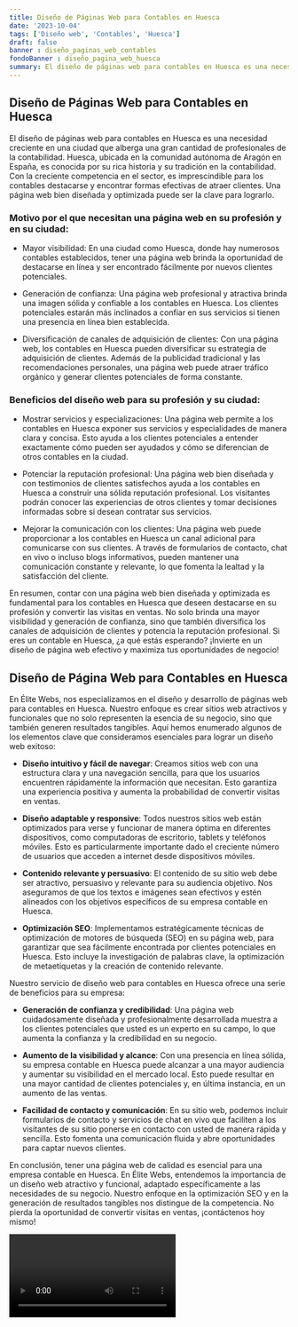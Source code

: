 ```yaml
---
title: Diseño de Páginas Web para Contables en Huesca
date: '2023-10-04'
tags: ['Diseño web', 'Contables', 'Huesca']
draft: false
banner : diseño_paginas_web_contables
fondoBanner : diseño_pagina_web_huesca
summary: El diseño de páginas web para contables en Huesca es una necesidad creciente en una ciudad que alberga una gran cantidad de profesionales de la contabilidad. Huesca, ubicada en la comunidad autónoma de Aragón en España, es conocida por su rica historia y su tradición en la contabilidad. Con la creciente competencia en el sector, es imprescindible para los contables destacarse y encontrar formas efectivas de atraer clientes. Una página web bien diseñada y optimizada puede ser la clave para lograrlo.
---
```


## Diseño de Páginas Web para Contables en Huesca

El diseño de páginas web para contables en Huesca es una necesidad creciente en una ciudad que alberga una gran cantidad de profesionales de la contabilidad. Huesca, ubicada en la comunidad autónoma de Aragón en España, es conocida por su rica historia y su tradición en la contabilidad. Con la creciente competencia en el sector, es imprescindible para los contables destacarse y encontrar formas efectivas de atraer clientes. Una página web bien diseñada y optimizada puede ser la clave para lograrlo.

### Motivo por el que necesitan una página web en su profesión y en su ciudad:

- Mayor visibilidad: En una ciudad como Huesca, donde hay numerosos contables establecidos, tener una página web brinda la oportunidad de destacarse en línea y ser encontrado fácilmente por nuevos clientes potenciales.

- Generación de confianza: Una página web profesional y atractiva brinda una imagen sólida y confiable a los contables en Huesca. Los clientes potenciales estarán más inclinados a confiar en sus servicios si tienen una presencia en línea bien establecida.

- Diversificación de canales de adquisición de clientes: Con una página web, los contables en Huesca pueden diversificar su estrategia de adquisición de clientes. Además de la publicidad tradicional y las recomendaciones personales, una página web puede atraer tráfico orgánico y generar clientes potenciales de forma constante.

### Beneficios del diseño web para su profesión y su ciudad:

- Mostrar servicios y especializaciones: Una página web permite a los contables en Huesca exponer sus servicios y especialidades de manera clara y concisa. Esto ayuda a los clientes potenciales a entender exactamente cómo pueden ser ayudados y cómo se diferencian de otros contables en la ciudad.

- Potenciar la reputación profesional: Una página web bien diseñada y con testimonios de clientes satisfechos ayuda a los contables en Huesca a construir una sólida reputación profesional. Los visitantes podrán conocer las experiencias de otros clientes y tomar decisiones informadas sobre si desean contratar sus servicios.

- Mejorar la comunicación con los clientes: Una página web puede proporcionar a los contables en Huesca un canal adicional para comunicarse con sus clientes. A través de formularios de contacto, chat en vivo o incluso blogs informativos, pueden mantener una comunicación constante y relevante, lo que fomenta la lealtad y la satisfacción del cliente.

En resumen, contar con una página web bien diseñada y optimizada es fundamental para los contables en Huesca que deseen destacarse en su profesión y convertir las visitas en ventas. No solo brinda una mayor visibilidad y generación de confianza, sino que también diversifica los canales de adquisición de clientes y potencia la reputación profesional. Si eres un contable en Huesca, ¿a qué estás esperando? ¡Invierte en un diseño de página web efectivo y maximiza tus oportunidades de negocio!

<GifSeo />

<Cta />

## Diseño de Página Web para Contables en Huesca

En Élite Webs, nos especializamos en el diseño y desarrollo de páginas web para contables en Huesca. Nuestro enfoque es crear sitios web atractivos y funcionales que no solo representen la esencia de su negocio, sino que también generen resultados tangibles. Aquí hemos enumerado algunos de los elementos clave que consideramos esenciales para lograr un diseño web exitoso:

- **Diseño intuitivo y fácil de navegar**: Creamos sitios web con una estructura clara y una navegación sencilla, para que los usuarios encuentren rápidamente la información que necesitan. Esto garantiza una experiencia positiva y aumenta la probabilidad de convertir visitas en ventas.

- **Diseño adaptable y responsive**: Todos nuestros sitios web están optimizados para verse y funcionar de manera óptima en diferentes dispositivos, como computadoras de escritorio, tablets y teléfonos móviles. Esto es particularmente importante dado el creciente número de usuarios que acceden a internet desde dispositivos móviles.

- **Contenido relevante y persuasivo**: El contenido de su sitio web debe ser atractivo, persuasivo y relevante para su audiencia objetivo. Nos aseguramos de que los textos e imágenes sean efectivos y estén alineados con los objetivos específicos de su empresa contable en Huesca.

- **Optimización SEO**: Implementamos estratégicamente técnicas de optimización de motores de búsqueda (SEO) en su página web, para garantizar que sea fácilmente encontrada por clientes potenciales en Huesca. Esto incluye la investigación de palabras clave, la optimización de metaetiquetas y la creación de contenido relevante.

Nuestro servicio de diseño web para contables en Huesca ofrece una serie de beneficios para su empresa:

- **Generación de confianza y credibilidad**: Una página web cuidadosamente diseñada y profesionalmente desarrollada muestra a los clientes potenciales que usted es un experto en su campo, lo que aumenta la confianza y la credibilidad en su negocio.

- **Aumento de la visibilidad y alcance**: Con una presencia en línea sólida, su empresa contable en Huesca puede alcanzar a una mayor audiencia y aumentar su visibilidad en el mercado local. Esto puede resultar en una mayor cantidad de clientes potenciales y, en última instancia, en un aumento de las ventas.

- **Facilidad de contacto y comunicación**: En su sitio web, podemos incluir formularios de contacto y servicios de chat en vivo que faciliten a los visitantes de su sitio ponerse en contacto con usted de manera rápida y sencilla. Esto fomenta una comunicación fluida y abre oportunidades para captar nuevos clientes.

En conclusión, tener una página web de calidad es esencial para una empresa contable en Huesca. En Élite Webs, entendemos la importancia de un diseño web atractivo y funcional, adaptado específicamente a las necesidades de su negocio. Nuestro enfoque en la optimización SEO y en la generación de resultados tangibles nos distingue de la competencia. No pierda la oportunidad de convertir visitas en ventas, ¡contáctenos hoy mismo!

<Video />

<CtaBot job='Contables' city='Huesca'/>

<Gmaps query='Huesca+españa+maps' />